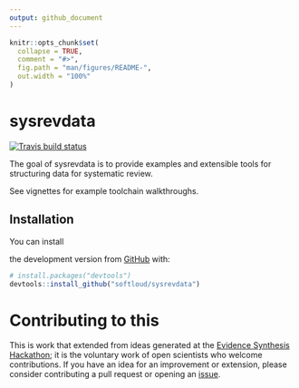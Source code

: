 ```yaml
---
output: github_document
---
```


<!-- README.md is generated from README.Rmd. Please edit that file -->

```r
knitr::opts_chunk$set(
  collapse = TRUE,
  comment = "#>",
  fig.path = "man/figures/README-",
  out.width = "100%"
)
```

# sysrevdata

<!-- badges: start -->
[![Travis build status](https://travis-ci.com/softloud/sysrevdata.svg?branch=master)](https://travis-ci.com/softloud/sysrevdata)
<!-- badges: end -->

The goal of sysrevdata is to provide examples and extensible tools for structuring data for systematic review.

See vignettes for example toolchain walkthroughs.

## Installation

You can install 
<!-- the released version of sysrevdata from [CRAN](https://CRAN.R-project.org) with: -->

<!-- ``` r -->
<!-- install.packages("sysrevdata") -->
<!-- ``` -->

<!-- And  -->
the development version from [GitHub](https://github.com/) with:

``` r
# install.packages("devtools")
devtools::install_github("softloud/sysrevdata")
```

# Contributing to this 

This is work that extended from ideas generated at the [Evidence Synthesis Hackathon](https://www.eshackathon.org/); it is the voluntary work of open scientists who welcome contributions. If you have an idea for an improvement or extension, please consider contributing a pull request or opening an [issue](https://github.com/softloud/sysrevdata/issues). 
